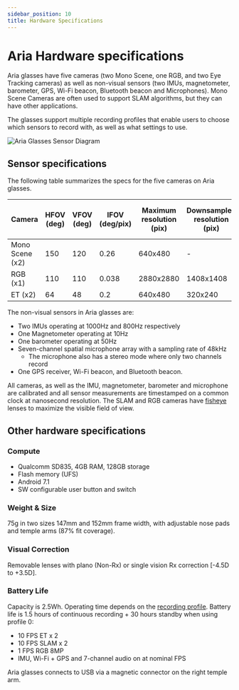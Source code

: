 ```yaml
---
sidebar_position: 10
title: Hardware Specifications
---
```


# Aria Hardware specifications

Aria glasses have five cameras (two Mono Scene, one RGB, and two Eye Tracking cameras) as well as non-visual sensors (two IMUs, magnetometer, barometer, GPS, Wi-Fi beacon, Bluetooth beacon and Microphones). Mono Scene Cameras are often used to support SLAM algorithms, but they can have other applications.

The glasses support multiple recording profiles that enable users to choose which sensors to record with, as well as what settings to use.


![Aria Glasses Sensor Diagram](/img/tech_spec/aria_hardware_diagram.png)


## Sensor specifications

The following table summarizes the specs for the five cameras on Aria glasses.

<table>
  <thead>
    <tr>
      <th><b>Camera</b></th>
      <th>HFOV (deg)</th>
      <th>VFOV (deg)</th>
      <th>IFOV (deg/pix)</th>
      <th>Maximum resolution (pix)</th>
      <th>Downsampled resolution (pix)</th>
      <th>Max frame rate (FPS)</th>
      <th>Nominal frame rate (FPS)</th>
      <th>Shutter</th>
    </tr>
  </thead>
  <tbody>
    <tr>
      <td>Mono Scene (x2)</td>
      <td>150</td>
      <td>120</td>
      <td>0.26</td>
      <td>640x480</td>
      <td>-</td>
      <td>30</td>
      <td>10</td>
      <td>global</td>
    </tr>
    <tr>
      <td>RGB (x1)</td>
      <td>110</td>
      <td>110</td>
      <td>0.038</td>
      <td>2880x2880</td>
      <td>1408x1408</td>
      <td>30</td>
      <td>10</td>
      <td>rolling</td>
    </tr>
    <tr>
      <td>ET (x2)</td>
      <td>64</td>
      <td>48</td>
      <td>0.2</td>
      <td>640x480</td>
      <td>320x240</td>
      <td>90</td>
      <td>10</td>
      <td>global</td>
    </tr>
  </tbody>
</table>

The non-visual sensors in Aria glasses are:

* Two IMUs operating at 1000Hz and 800Hz respectively
* One Magnetometer operating at 10Hz
* One barometer operating at 50Hz
* Seven-channel spatial microphone array with a sampling rate of 48kHz
    * The microphone also has a stereo mode where only two channels record
* One GPS receiver, Wi-Fi beacon, and Bluetooth beacon.

All cameras, as well as the IMU, magnetometer, barometer and microphone are calibrated and all sensor measurements are timestamped on a common clock at nanosecond resolution. The SLAM and RGB cameras have [fisheye](https://en.wikipedia.org/wiki/Fisheye_lens) lenses to maximize the visible field of view.


## Other hardware specifications

### Compute

* Qualcomm SD835, 4GB RAM, 128GB storage
* Flash memory (UFS)
* Android 7.1
* SW configurable user button and switch

### Weight & Size

75g in two sizes 147mm and 152mm frame width, with adjustable nose pads and temple arms (87% fit coverage).

### Visual Correction

Removable lenses with plano (Non-Rx) or single vision Rx correction [-4.5D to +3.5D].

### Battery Life

Capacity is 2.5Wh. Operating time depends on the [recording profile](/docs/tech_spec/recording_profiles).
Battery life is 1.5 hours of continuous recording + 30 hours standby when using profile 0:
* 10 FPS ET x 2
* 10 FPS SLAM x 2
* 1 FPS RGB 8MP
* IMU, Wi-Fi + GPS and 7-channel audio on at nominal FPS

Aria glasses connects to USB via a magnetic connector on the right temple arm.

